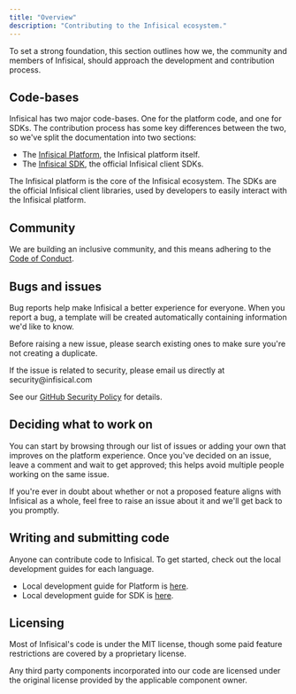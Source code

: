 ```yaml
---
title: "Overview"
description: "Contributing to the Infisical ecosystem."
---
```


To set a strong foundation, this section outlines how we, the community and members of Infisical,
should approach the development and contribution process.

## Code-bases
Infisical has two major code-bases. One for the platform code, and one for SDKs. The contribution process has some key differences between the two, so we've split the documentation into two sections:

- The [Infisical Platform](https://github.com/Infisical/infisical), the Infisical platform itself.
- The [Infisical SDK](https://infisical.com/docs/sdks/overview), the official Infisical client SDKs.


<CardGroup cols={2}>
    <Card title="Infisical Platform" href="/contributing/platform/developing" icon="layer-group" color="#A1B659">
        The Infisical platform is the core of the Infisical ecosystem.
    </Card>
    <Card href="/contributing/sdk/developing" title="Infisical SDK" icon="code" color="#A1B659">
    The SDKs are the official Infisical client libraries, used by developers to easily interact with the Infisical platform.
    </Card>
</CardGroup>

## Community

We are building an inclusive community, and this means adhering to the [Code of Conduct](/contributing/getting-started/code-of-conduct).

## Bugs and issues

Bug reports help make Infisical a better experience for everyone. When you report a bug, a template will be created automatically containing information we'd like to know.

Before raising a new issue, please search existing ones to make sure you're not creating a duplicate.

<Info>
  If the issue is related to security, please email us directly at
  security@infisical.com
  
  See our [GitHub Security Policy](https://github.com/Infisical/infisical/security/policy) for details.

</Info>

## Deciding what to work on

You can start by browsing through our list of issues or adding your own that improves on the platform experience. Once you've decided on an issue, leave a comment and wait to get approved; this helps avoid multiple people working on the same issue.

If you're ever in doubt about whether or not a proposed feature aligns with Infisical as a whole, feel free to raise an issue about it and we'll get back to you promptly.

## Writing and submitting code

Anyone can contribute code to Infisical. To get started, check out the local development guides for each language.

- Local development guide for Platform is [here](/contributing/platform/developing). 
- Local development guide for SDK is [here](/contributing/sdk/developing).


## Licensing

Most of Infisical's code is under the MIT license, though some paid feature restrictions are covered by a proprietary license.

Any third party components incorporated into our code are licensed under the original license provided by the applicable component owner.

